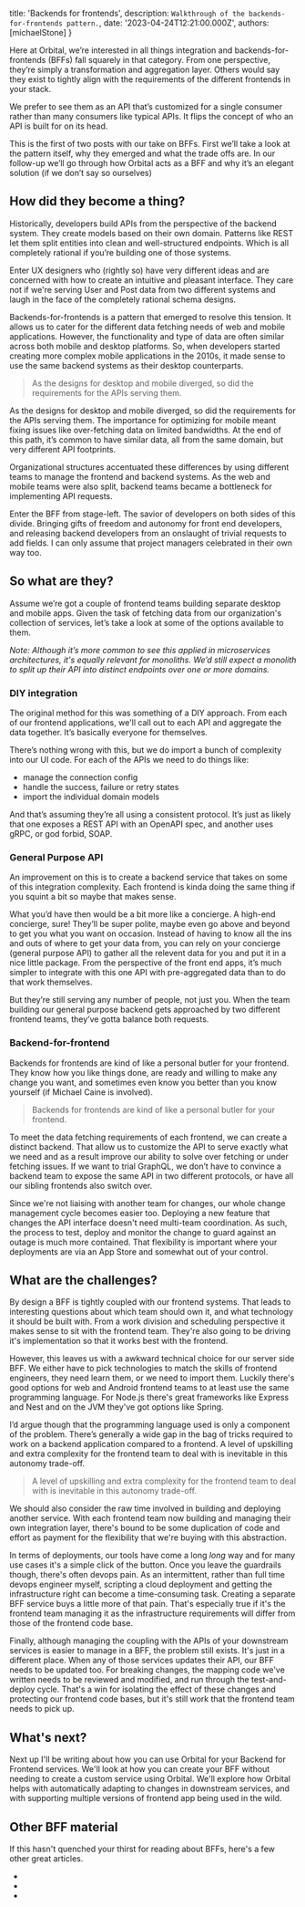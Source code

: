 




  title: 'Backends for frontends',
  description: `Walkthrough of the backends-for-frontends pattern.`,
  date: '2023-04-24T12:21:00.000Z',
  authors: [michaelStone]
}

Here at Orbital, we’re interested in all things integration and backends-for-frontends (BFFs) fall squarely in that category. From one perspective, they’re simply a transformation and aggregation layer. Others would say they exist to tightly align with the requirements of the different frontends in your stack. 

We prefer to see them as an API that’s customized for a single consumer rather than many consumers like typical APIs. It flips the concept of who an API is built for on its head.

This is the first of two posts with our take on BFFs. First we’ll take a look at the pattern itself, why they emerged and what the trade offs are. In our follow-up we’ll go through how Orbital acts as a BFF and why it’s an elegant solution (if we don’t say so ourselves)

## How did they become a thing?

Historically, developers build APIs from the perspective of the backend system. They create models based on their own domain. Patterns like REST let them split entities into clean and well-structured endpoints. Which is all completely rational if you’re building one of those systems.

Enter UX designers who (rightly so) have very different ideas and are concerned with how to create an intuitive and pleasant interface. They care not if we're serving User and Post data from two different systems and laugh in the face of the completely rational schema designs.

Backends-for-frontends is a pattern that emerged to resolve this tension. It allows us to cater for the different data fetching needs of web and mobile applications.  However, the functionality and type of data are often similar across both mobile and desktop platforms. So, when developers started creating more complex mobile applications in the 2010s, it made sense to use the same backend systems as their desktop counterparts.

> As the designs for desktop and mobile diverged, so did the requirements for the APIs serving them.

As the designs for desktop and mobile diverged, so did the requirements for the APIs serving them.  The importance for optimizing for mobile meant fixing issues like over-fetching data on limited bandwidths. At the end of this path, it’s common to have similar data, all from the same domain, but very different API footprints. 

Organizational structures accentuated these differences by using different teams to manage the frontend and backend systems. As the web and mobile teams were also split, backend teams became a bottleneck for implementing API requests.

Enter the BFF from stage-left. The savior of developers on both sides of this divide. Bringing gifts of freedom and autonomy for front end developers, and releasing backend developers from an onslaught of trivial requests to add fields. I can only assume that project managers celebrated in their own way too.


## So what are they?

Assume we’re got a couple of frontend teams building separate desktop and mobile apps. Given the task of fetching data from our organization's collection of services, let’s take a look at some of the options available to them.  

*Note: Although it’s more common to see this applied in microservices architectures, it's equally relevant for monoliths. We’d still expect a monolith to split up their API into distinct endpoints over one or more domains.*

### DIY integration

The original method for this was something of a DIY approach. From each of our frontend applications, we'll call out to each API and aggregate the data together. It’s basically everyone for themselves.

<BlogImageWithCaption src={DiyIntegration}
                  caption='' />

There’s nothing wrong with this, but we do import a bunch of complexity into our UI code. For each of the APIs we need to do things like:

- manage the connection config
- handle the success, failure or retry states
- import the individual domain models

And that’s assuming they’re all using a consistent protocol. It’s just as likely that one exposes a REST API with an OpenAPI spec, and another uses gRPC, or god forbid, SOAP.

### General Purpose API

An improvement on this is to create a backend service that takes on some of this integration complexity. Each frontend is kinda doing the same thing if you squint a bit so maybe that makes sense.

<BlogImageWithCaption src={GeneralPurposeApi}
                  caption='' />

What you’d have then would be a bit more like a concierge. A high-end concierge, sure! They’ll be super polite, maybe even go above and beyond to get you what you want on occasion. Instead of having to know all the ins and outs of where to get your data from, you can rely on your concierge (general purpose API) to gather all the relevent data for you and put it in a nice little package. From the perspective of the front end apps, it’s much simpler to integrate with this one API with pre-aggregated data than to do that work themselves.

But they’re still serving any number of people, not just you. When the team building our general purpose backend gets approached by two different frontend teams, they’ve gotta balance both requests.


### Backend-for-frontend

Backends for frontends are kind of like a personal butler for your frontend. They know how you like things done, are ready and willing to make any change you want, and sometimes even know you better than you know yourself (if Michael Caine is involved). 

> Backends for frontends are kind of like a personal butler for your frontend.

To meet the data fetching requirements of each frontend, we can create a distinct backend. That allow us to customize the API to serve exactly what we need and as a result improve our ability to solve over fetching or under fetching issues. If we want to trial GraphQL, we don’t have to convince a backend team to expose the same API in two different protocols, or have all our sibling frontends also switch over.

Since we're not liaising with another team for changes, our whole change management cycle becomes easier too. Deploying a new feature that changes the API interface doesn't need multi-team coordination. As such, the process to test, deploy and monitor the change to guard against an outage is much more contained. That flexibility is important where your deployments are via an App Store and somewhat out of your control.


<BlogImageWithCaption src={Bff}
                  caption='' />


## What are the challenges?

By design a BFF is tightly coupled with our frontend systems. That leads to interesting questions about which team should own it, and what technology it should be built with. From a work division and scheduling perspective it makes sense to sit with the frontend team. They're also going to be driving it's implementation so that it works best with the frontend.

However, this leaves us with a awkward technical choice for our server side BFF. We either have to pick technologies to match the skills of frontend engineers, they need learn them, or we need to import them. Luckily there's good options for web and Android frontend teams to at least use the same programming language.  For Node.js there's great frameworks like Express and Nest and on the JVM they've got options like Spring. 

I’d argue though that the programming language used is only a component of the problem. There’s generally a wide gap in the bag of tricks required to work on a backend application compared to a frontend. A level of upskilling and extra complexity for the frontend team to deal with is inevitable in this autonomy trade-off.

> A level of upskilling and extra complexity for the frontend team to deal with is inevitable in this autonomy trade-off.

We should also consider the raw time involved in building and deploying another service. With each frontend team now building and managing their own integration layer, there's bound to be some duplication of code and effort as payment for the flexibility that we're buying with this abstraction.
 
In terms of deployments, our tools have come a long *long* way and for many use cases it's a simple click of the button. Once you leave the guardrails though, there's often devops pain. As an intermittent, rather than full time devops engineer myself, scripting a cloud deployment and getting the infrastructure right can become a time-consuming task. Creating a separate BFF service buys a little more of that pain. That's especially true if it's the frontend team managing it as the infrastructure requirements will differ from those of the frontend code base.

Finally, although managing the coupling with the APIs of your downstream services is easier to manage in a BFF, the problem still exists. It's just in a different place. When any of those services updates their API, our BFF needs to be updated too. For breaking changes, the mapping code we've written needs to be reviewed and modified, and run through the test-and-deploy cycle. That's a win for isolating the effect of these changes and protecting our frontend code bases, but it's still work that the frontend team needs to pick up.


## What's next?

Next up I'll be writing about how you can use Orbital for your Backend for Frontend services. We'll look at how you can create your BFF without needing to create a custom service using Orbital. We'll explore how Orbital helps with automatically adapting to changes in downstream services, and with supporting multiple versions of frontend app being used in the wild. 


## Other BFF material

If this hasn't quenched your thirst for reading about BFFs, here's a few other great articles.

- <ExternalLink href="https://samnewman.io/patterns/architectural/bff/" />
- <ExternalLink href="https://www.thoughtworks.com/insights/blog/bff-soundcloud" />
- <ExternalLink href="https://philcalcado.com/2019/07/12/some_thoughts_graphql_bff.html" />
